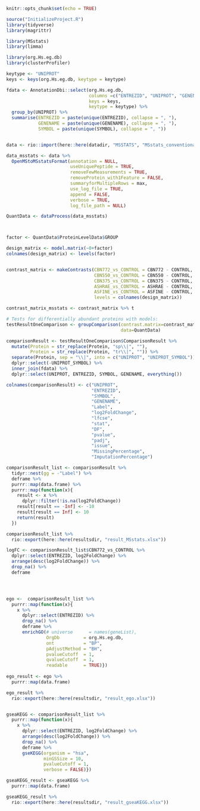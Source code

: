 ```r
knitr::opts_chunk$set(echo = TRUE)
```

```r
source("InitializeProject.R")
library(tidyverse)
library(magrittr)
```

```r
library(MSstats)
library(limma)

library(org.Hs.eg.db)
library(clusterProfiler)

keytype <- "UNIPROT"
keys <- keys(org.Hs.eg.db, keytype = keytype)

fdata <- AnnotationDbi::select(org.Hs.eg.db, 
                               columns =c("ENTREZID", "UNIPROT", "GENENAME", "SYMBOL"),
                               keys = keys,
                               keytype = keytype) %>%
  group_by(UNIPROT) %>%
  summarise(ENTREZID = paste(unique(ENTREZID), collapse = ", "),
            GENENAME = paste(unique(GENENAME), collapse = ", "),
            SYMBOL = paste(unique(SYMBOL), collapse = ", "))


data <- rio::import(here::here(datadir, "MSSTATS", "MSstats_conventional_transfer.csv"))

data_msstats <- data %>%
  OpenMStoMSstatsFormat(annotation = NULL,
                        useUniquePeptide = TRUE,
                        removeFewMeasurements = TRUE,
                        removeProtein_with1Feature = FALSE,
                        summaryforMultipleRows = max,
                        use_log_file = TRUE,
                        append = FALSE,
                        verbose = TRUE,
                        log_file_path = NULL)

QuantData <- dataProcess(data_msstats)



factor <- QuantData$ProteinLevelData$GROUP

design_matrix <- model.matrix(~0+factor)
colnames(design_matrix) <- levels(factor)


contrast_matrix <- makeContrasts(CBN772_vs_CONTROL = CBN772 - CONTROL,
                                 CBN550_vs_CONTROL = CBN550 - CONTROL,
                                 CBN375_vs_CONTROL = CBN375 - CONTROL,
                                 ASHRAE_vs_CONTROL = ASHRAE - CONTROL,
                                 ASFINE_vs_CONTROL = ASFINE - CONTROL,
                                 levels = colnames(design_matrix))

contrast_matrix_msstats <- contrast_matrix %>% t

# Tests for differentially abundant proteins with models:
testResultOneComparison <- groupComparison(contrast.matrix=contrast_matrix_msstats,
                                           data=QuantData)

comparisonResult <- testResultOneComparison$ComparisonResult %>%
  mutate(Protein = str_replace(Protein, "sp\\|", ""),
         Protein = str_replace(Protein, "tr\\|", "")) %>%
  separate(Protein, sep = "\\|", into = c("UNIPROT", "UNIPROT_SYMBOL")) %>%
  dplyr::select(-UNIPROT_SYMBOL) %>%
  inner_join(fdata) %>%
  dplyr::select(UNIPROT, ENTREZID, SYMBOL, GENENAME, everything())

colnames(comparisonResult) <- c("UNIPROT",
                                "ENTREZID",
                                "SYMBOL",
                                "GENENAME",
                                "Label",
                                "log2FoldChange",
                                "lfcse",
                                "stat",
                                "DF",
                                "pvalue", 
                                "padj",
                                "issue",
                                "MissingPercentage",
                                "ImputationPercentage")

comparisonResult_list <- comparisonResult %>%
  tidyr::nest(gg = -"Label") %>%
  deframe %>%
  purrr::map(data.frame) %>%
  purrr::map(function(x){
    result <- x %>%
      dplyr::filter(!is.na(log2FoldChange))
    result[result == -Inf] <- -10
    result[result == Inf] <- 10
    return(result)
  })

comparisonResult_list %>%
  rio::export(here::here(resultsdir, "result_MSstats.xlsx"))

logFC <- comparisonResult_list$CBN772_vs_CONTROL %>%
  dplyr::select(ENTREZID, log2FoldChange) %>%
  arrange(desc(log2FoldChange)) %>%
  drop_na() %>%
  deframe




ego <-  comparisonResult_list %>%
  purrr::map(function(x){
    x %>%
      dplyr::select(ENTREZID) %>%
      drop_na() %>%
      deframe %>%
      enrichGO(# universe      = names(geneList),
               OrgDb         = org.Hs.eg.db,
               ont           = "BP",
               pAdjustMethod = "BH",
               pvalueCutoff  = 1,
               qvalueCutoff  = 1,
               readable      = TRUE)})
  
ego_result <- ego %>%
  purrr::map(data.frame)

ego_result %>%
  rio::export(here::here(resultsdir, "result_ego.xlsx"))


gseaKEGG <- comparisonResult_list %>%
  purrr::map(function(x){
    x %>%
      dplyr::select(ENTREZID, log2FoldChange) %>%
      arrange(desc(log2FoldChange)) %>%
      drop_na() %>%
      deframe %>%
      gseKEGG(organism = "hsa",
              minGSSize = 10,
              pvalueCutoff = 1,
              verbose = FALSE)})

gseaKEGG_result <- gseaKEGG %>%
  purrr::map(data.frame)

gseaKEGG_result %>%
  rio::export(here::here(resultsdir, "result_gseaKEGG.xlsx"))
```

